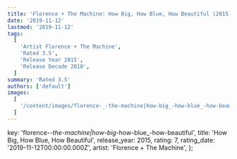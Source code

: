 ```yaml
---
title: 'Florence + The Machine: How Big, How Blue, How Beautiful (2015)'
date: '2019-11-12'
lastmod: '2019-11-12'
tags:
  [
    'Artist Florence + The Machine',
    'Rated 3.5',
    'Release Year 2015',
    'Release Decade 2010',
  ]
summary: 'Rated 3.5'
authors: ['default']
images:
  [
    '/content/images/florence-_-the-machine|how-big_-how-blue_-how-beautiful.jpg',
  ]
---
```


  key: 'florence-_-the-machine|how-big_-how-blue_-how-beautiful',
  title: 'How Big, How Blue, How Beautiful',
  release_year: 2015,
  rating: 7,
  rating_date: '2019-11-12T00:00:00.000Z',
  artist: 'Florence + The Machine',
};

<MusicRating data={data} />
